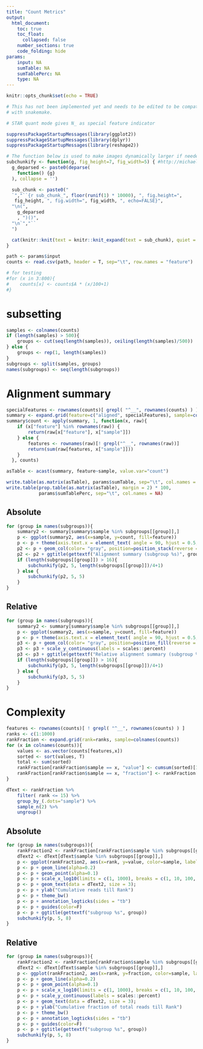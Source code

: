 ```yaml
---
title: "Count Metrics"
output:
  html_document:
    toc: true
    toc_float:
      collapsed: false
    number_sections: true
    code_folding: hide
params:
    input: NA
    sumTable: NA
    sumTablePerc: NA
    type: NA
---
```


<style>
pre {
  overflow-x: auto;
}
pre code {
  word-wrap: normal;
  white-space: pre;
}
p {
  overflow-x: auto;
}
img {
    max-width: none;
}
</style>


```r
knitr::opts_chunk$set(echo = TRUE)

# This has not been implemented yet and needs to be edited to be compatible
# with snakemake.

# STAR quant mode gives N_ as special feature indicator
```

```r
suppressPackageStartupMessages(library(ggplot2))
suppressPackageStartupMessages(library(dplyr))
suppressPackageStartupMessages(library(reshape2))

# The function below is used to make images dynamically larger if needed
subchunkify <- function(g, fig_height=7, fig_width=5) { #http://michaeljw.com/blog/post/subchunkify/
  g_deparsed <- paste0(deparse(
    function() {g}
  ), collapse = '')

  sub_chunk <- paste0("
  `","``{r sub_chunk_", floor(runif(1) * 10000), ", fig.height=",
   fig_height, ", fig.width=", fig_width, ", echo=FALSE}",
  "\n(",
    g_deparsed
    , ")()",
  "\n`","``
  ")

  cat(knitr::knit(text = knitr::knit_expand(text = sub_chunk), quiet = TRUE))
}

path <- params$input
counts <- read.csv(path, header = T, sep="\t", row.names = "feature")

# for testing
#for (x in 3:800){
#    counts[x] <- counts$A * (x/100+1)
#}
```

# subsetting

```r
samples <- colnames(counts)
if (length(samples) > 500){
    groups <- cut(seq(length(samples)), ceiling(length(samples)/500))
} else {
    groups <- rep(1, length(samples))
}
subgroups <- split(samples, groups)
names(subgroups) <- seq(length(subgroups))
```

# Alignment summary
```r
specialFeatures <- rownames(counts)[ grepl( "^__", rownames(counts) ) ]
summary <- expand.grid(feature=c("aligned", specialFeatures), sample=colnames(counts))
summary$count <- apply(summary, 1, function(x, raw){
    if (x["feature"] %in% rownames(raw)) {
        return(raw[x["feature"], x["sample"]])
    } else {
        features <- rownames(raw)[! grepl("^__", rownames(raw))]
        return(sum(raw[features, x["sample"]]))
    }
  }, counts)

asTable <- acast(summary, feature~sample, value.var="count")

write.table(as.matrix(asTable), params$sumTable, sep="\t", col.names = NA)
write.table(prop.table(as.matrix(asTable), margin = 2) * 100, 
            params$sumTablePerc, sep="\t", col.names = NA)
```

## Absolute

```r
for (group in names(subgroups)){
    summary2 <- summary[summary$sample %in% subgroups[[group]],]
    p <- ggplot(summary2, aes(x=sample, y=count, fill=feature))
    p <- p + theme(axis.text.x = element_text( angle = 90, hjust = 0.5, vjust = 0.5))
    p2 <- p + geom_col(color= "gray", position=position_stack(reverse = T), width=1)
    p2 <- p2 + ggtitle(gettextf("Alignment summary (subgroup %s)", group))
    if (length(subgroups[[group]]) > 16){
        subchunkify(p2, 5, length(subgroups[[group]])/4+1)
    } else {
        subchunkify(p2, 5, 5)
    }
}
```

## Relative

```r
for (group in names(subgroups)){
    summary2 <- summary[summary$sample %in% subgroups[[group]],]
    p <- ggplot(summary2, aes(x=sample, y=count, fill=feature))
    p <- p + theme(axis.text.x = element_text( angle = 90, hjust = 0.5, vjust = 0.5))
    p3 <- p + geom_col(color= "gray", position=position_fill(reverse = T), width=1)
    p3 <- p3 + scale_y_continuous(labels = scales::percent)
    p3 <- p3 + ggtitle(gettextf("Relative alignment summary (subgroup %s)", group))
    if (length(subgroups[[group]]) > 16){
        subchunkify(p3, 5, length(subgroups[[group]])/4+1)
    } else {
        subchunkify(p3, 5, 5)
    }
}
```

# Complexity
```r
features <- rownames(counts)[ ! grepl( "^__", rownames(counts) ) ]
ranks <- c(1:1000)
rankFraction <- expand.grid(rank=ranks, sample=colnames(counts))
for (x in colnames(counts)){
    values <- as.vector(counts[features,x])
    sorted <- sort(values, T)
    total <- sum(sorted)
    rankFraction[rankFraction$sample == x, "value"] <- cumsum(sorted)[1:1000]
    rankFraction[rankFraction$sample == x, "fraction"] <- rankFraction[rankFraction$sample == x, "value"] /total
}

dText <- rankFraction %>%
    filter( rank <= 15) %>%
    group_by_(.dots="sample") %>%
    sample_n(2) %>%
    ungroup()
```

## Absolute

```r
for (group in names(subgroups)){
    rankFraction2 <- rankFraction[rankFraction$sample %in% subgroups[[group]], ]
    dText2 <- dText[dText$sample %in% subgroups[[group]],]
    p <- ggplot(rankFraction2, aes(x=rank, y=value, color=sample, label=sample))
    p <- p + geom_line(alpha=0.2)
    p <- p + geom_point(alpha=0.1)
    p <- p + scale_x_log10(limits = c(1, 1000), breaks = c(1, 10, 100, 1000, 10000, 100000))
    p <- p + geom_text(data = dText2, size = 3);
    p <- p + ylab("Cumulative reads till Rank")
    p <- p + theme_bw()
    p <- p + annotation_logticks(sides = "tb")
    p <- p + guides(color=F)
    p <- p + ggtitle(gettextf("subgroup %s", group))
    subchunkify(p, 5, 8)
}
```

## Relative

```r
for (group in names(subgroups)){
    rankFraction2 <- rankFraction[rankFraction$sample %in% subgroups[[group]], ]
    dText2 <- dText[dText$sample %in% subgroups[[group]],]
    p <- ggplot(rankFraction2, aes(x=rank, y=fraction, color=sample, label=sample))
    p <- p + geom_line(alpha=0.2)
    p <- p + geom_point(alpha=0.1)
    p <- p + scale_x_log10(limits = c(1, 1000), breaks = c(1, 10, 100, 1000, 10000, 100000))
    p <- p + scale_y_continuous(labels = scales::percent)
    p <- p + geom_text(data = dText2, size = 3);
    p <- p + ylab("Cumulative fraction of total reads till Rank")
    p <- p + theme_bw()
    p <- p + annotation_logticks(sides = "tb")
    p <- p + guides(color=F)
    p <- p + ggtitle(gettextf("subgroup %s", group))
    subchunkify(p, 5, 8)
}
```
